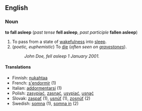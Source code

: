 ==English==
===Noun===
'''to fall asleep''' (''past tense'' '''fell asleep''', ''past participle'' '''fallen asleep''')

#To pass from a state of [[wakefulness]] into [[sleep]].
#(''poetic, euphemistic'') To [[die]] (''often seen on [[gravestone]]s'').
#:''John Doe, fell asleep 1 January 2001.''

====Translations====
*Finnish: [[nukahtaa]]
*French: [[s'endormir]] (1)
*Italian: [[addormentarsi]] (1)
*Polish: [[zasypiać]], [[zasnąć]], [[usypiać]], [[usnąć]]
*Slovak: [[zaspať]] (1), [[usnúť]] (1), [[zosnúť]] (2)
*Swedish: [[somna]] (1), [[somna in]] (2)